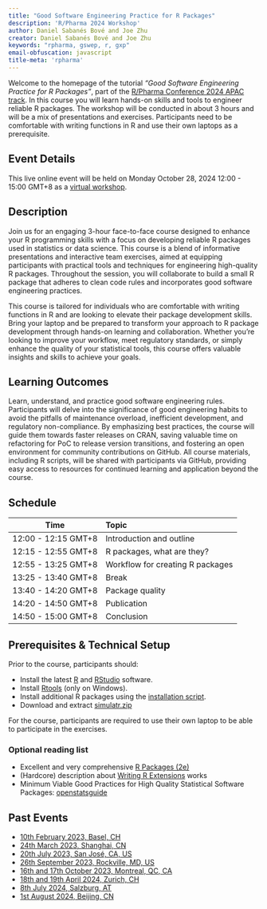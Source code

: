 ```yaml
---
title: "Good Software Engineering Practice for R Packages"
description: 'R/Pharma 2024 Workshop'
author: Daniel Sabanés Bové and Joe Zhu
creator: Daniel Sabanés Bové and Joe Zhu
keywords: "rpharma, gswep, r, gxp"
email-obfuscation: javascript
title-meta: 'rpharma'
---
```


```{=html}
<!--
Creators (initial authors):
- Daniel Sabanes Bove, https://github.com/danielinteractive/ and www.linkedin.com/in/danielsabanesbove/
- Friedrich Pahlke, https://github.com/fpahlke/ and www.linkedin.com/in/pahlke/
- Kevin Kunzmann, https://github.com/kkmann/ and https://www.linkedin.com/in/kevin-kunzmann-6486a11bb/
- Liming Li, https://github.com/clarkliming
- Joe Zhu, https://github.com/shajoezhu and http://www.linkedin.com/in/joe-zhu-464b5818
- Shuang Li, https://github.com/shuangli22
- Doug Kelkhoff, https://github.com/dgkf and https://www.linkedin.com/in/doug-kelkhoff/
- Philippe Boileau, https://github.com/philboileau and https://www.linkedin.com/in/philippe-boileau-773270205/
- Lukas A. Widmer, https://github.com/luwidmer and https://www.linkedin.com/in/lukas-widmer-37800b9b/
- Michael Mayer, https://www.linkedin.com/in/drmichaelmayer/

The current version was edited by
- Daniel Sabanes Bove, https://github.com/danielinteractive/ and www.linkedin.com/in/danielsabanesbove/
- Joe Zhu, https://github.com/shajoezhu and http://www.linkedin.com/in/joe-zhu-464b5818

License: This work is licensed under the Creative Commons Attribution-ShareAlike 4.0 International License.
To view a copy of this license, visit http://creativecommons.org/licenses/by-sa/4.0/.
The source files are hosted at https://github.com/openpharma/workshop-r-swe-rinpharma-2024, which is forked from and a subset of the original version at https://github.com/RCONIS/user2024-tutorial-gswep.

Important: To use this work you must provide the name of the creators (initial authors), a link to the material, a link to the license, and indicate if changes were made.
-->
```

Welcome to the homepage of the tutorial *"Good Software Engineering Practice for R Packages"*, part of the [R/Pharma Conference 2024 APAC track](https://rinpharma.com/post/2024-07-17-apac-track/). In this course you will learn hands-on skills and tools to engineer reliable R packages. The workshop will be conducted in about 3 hours and will be a mix of presentations and exercises. Participants need to be comfortable with writing functions in R and use their own laptops as a prerequisite.

## Event Details

This live online event will be held on Monday October 28, 2024 12:00 - 15:00 GMT+8 as a [virtual workshop](https://events.zoom.us/ev/AvobJEOTVwkUnH6_TgLZDZJauk4dxfm5jCG8JFNN9zukOcsVLvTN~AmO5XY5HRBcxkKG6Hga1aXZaYtpBSER6jHms1seP-NNOA0dhcQZUGJ2NWg).

## Description

Join us for an engaging 3-hour face-to-face course designed to enhance your R programming skills with a focus on developing reliable R packages used in statistics or data science. This course is a blend of informative presentations and interactive team exercises, aimed at equipping participants with practical tools and techniques for engineering high-quality R packages. Throughout the session, you will collaborate to build a small R package that adheres to clean code rules and incorporates good software engineering practices.

This course is tailored for individuals who are comfortable with writing functions in R and are looking to elevate their package development skills. Bring your laptop and be prepared to transform your approach to R package development through hands-on learning and collaboration. Whether you're looking to improve your workflow, meet regulatory standards, or simply enhance the quality of your statistical tools, this course offers valuable insights and skills to achieve your goals.

## Learning Outcomes

Learn, understand, and practice good software engineering rules. Participants will delve into the significance of good engineering habits to avoid the pitfalls of maintenance overload, inefficient development, and regulatory non-compliance. By emphasizing best practices, the course will guide them towards faster releases on CRAN, saving valuable time on refactoring for PoC to release version transitions, and fostering an open environment for community contributions on GitHub. All course materials, including R scripts, will be shared with participants via GitHub, providing easy access to resources for continued learning and application beyond the course.

## Schedule

| Time                | Topic                                        |
|---------------------|:---------------------------------------------|
| 12:00 - 12:15 GMT+8 | Introduction and outline                     |
| 12:15 - 12:55 GMT+8 | R packages, what are they?                   |
| 12:55 - 13:25 GMT+8 | Workflow for creating R packages             |
| 13:25 - 13:40 GMT+8 | Break                                        |
| 13:40 - 14:20 GMT+8 | Package quality                              |
| 14:20 - 14:50 GMT+8 | Publication                                  |
| 14:50 - 15:00 GMT+8 | Conclusion                                   |

## Prerequisites & Technical Setup

Prior to the course, participants should:

-   Install the latest [R](https://www.r-project.org/) and [RStudio](https://posit.co/download/rstudio-desktop/) software.
-   Install [Rtools](https://cran.r-project.org/bin/windows/Rtools/rtools44/rtools.html) (only on Windows).
-   Install additional R packages using the [installation script](slides/download/install.R).
-   Download and extract [simulatr.zip](slides/download/simulatr.zip)

For the course, participants are required to use their own laptop to be able to participate in the exercises.

### Optional reading list

-   Excellent and very comprehensive [R Packages (2e)](https://r-pkgs.org/)
-   (Hardcore) description about [Writing R Extensions](https://cran.r-project.org/doc/manuals/R-exts.html) works
-   Minimum Viable Good Practices for High Quality Statistical Software Packages: [openstatsguide](https://www.openstatsware.org/guide.html)

## Past Events

-   [10th February 2023, Basel, CH](https://kkmann.github.io/workshop-r-swe/)
-   [24th March 2023, Shanghai, CN](https://openpharma.github.io/workshop-r-swe/)
-   [20th July 2023, San José, CA, US](https://openpharma.github.io/workshop-r-swe-sf/)
-   [26th September 2023, Rockville, MD, US](https://openpharma.github.io/workshop-r-swe-md/)
-   [16th and 17th October 2023, Montreal, QC, CA](https://openpharma.github.io/workshop-r-swe-mtl/)
-   [18th and 19th April 2024, Zurich, CH](https://rconis.github.io/workshop-r-swe-zrh/)
-   [8th July 2024, Salzburg, AT](https://rconis.github.io/user2024-tutorial-gswep/)
-   [1st August 2024, Beijing, CN](https://kkmann.github.io/workshop-r-swe/)
